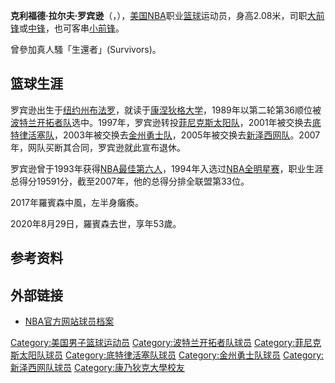 {{noteTA|G1=NBA}}
{{Infobox NBA Player
| name = 克利福德·罗宾逊<br/>Clifford Robinson
| caption =
| position = [[前锋_(篮球)|前锋]]/[[中锋_(篮球)|中锋]]
| nickname = Uncle Cliffy<ref name=unclecliffy>{{Cite web |url=http://www.nba.com/nets/features/robinson_ironman.html |title=Clifford Robinson: The NBA’s New Ironman |accessdate=2007-11-18 |archive-date=2008-01-23 |archive-url=https://web.archive.org/web/20080123232844/http://www.nba.com/nets/features/robinson_ironman.html |dead-url=no }}</ref>
| height_ft = 6
| height_in = 10
| weight = 240磅
| league = [[NBA|NBA]]
| team = 退役
| nationality = {{USA}}
| birth_date = {{birth date|1966|12|16}}
| birth_place = {{USA}}[[纽约州|纽约州]][[布法罗|布法罗]]
| death_date = {{death date and age|2020|8|29|1966|12|16}}
| death_place = {{USA}}[[俄勒岡州|俄勒岡州]][[波特蘭|波特蘭]]
| college = [[康涅狄格大学|康涅狄格大学]]
| draft = 第二轮, 第36顺位
| draft_year = 1989
| draft_team = [[波特兰开拓者队|波特兰开拓者队]]
| career_start = 1989年
| career_end = 2007年
| career_number = 3, 30
| years1={{nbay|1989|start}}–{{nbay|1996|end}} |team1=[[波特蘭拓荒者|波特蘭拓荒者]]
| years2={{nbay|1997|start}}–{{nbay|2000|end}} |team2=[[鳳凰城太陽|鳳凰城太陽]]
| years3={{nbay|2001|start}}–{{nbay|2002|end}} |team3=[[底特律活塞|底特律活塞]]
| years4={{nbay|2003|start}}–{{nbay|2004|end}} |team4=[[金州勇士|金州勇士]]
| years5={{nbay|2004|end}}–{{nbay|2006|end}} |team5=[[紐澤西籃網|紐澤西籃網]]
|highlights=
*[[NBA明星賽|NBA明星賽]] ([[1994_NBA_All-Star_Game|1994]])
*2× [[NBA最佳防守陣容|NBA最佳防守陣容第二隊]] ([[1999–2000_NBA_season|2000]], [[2001–02_NBA_season|2002]])
*[[NBA最佳第六人|NBA最佳第六人]] ([[1992–93_NBA_season|1993]])
|stat1label= [[得分_(籃球)|得分]]
|stat1value= 19,591 (14.6分)
|stat2label= [[籃板|籃板]]
|stat2value= 6,306 (4.6個)
|stat3label= [[助攻|助攻]]
|stat3value= 3,094 (2.2次)
|profile=clifford_robinson
|bbr=robincl02
}}

'''克利福德·拉尔夫·罗宾逊'''（{{lang-en|'''Clifford Ralph Robinson'''}}，{{bd|1966年|12月16日|catIdx=Robinson, Clifford|2020年|8月29日}}），[[美国|美国]][[NBA|NBA]]职业[[篮球|篮球]]运动员，身高2.08米，司职[[大前锋|大前锋]]或[[中锋_(篮球)|中锋]]，也可客串[[小前锋|小前锋]]。

曾參加真人騷「生還者」(Survivors)。

==篮球生涯==
罗宾逊出生于[[纽约州|纽约州]][[布法罗|布法罗]]，就读于[[康涅狄格大学|康涅狄格大学]]，1989年以第二轮第36顺位被[[波特兰开拓者队|波特兰开拓者队]]选中。1997年，罗宾逊转投[[菲尼克斯太阳队|菲尼克斯太阳队]]，2001年被交换去[[底特律活塞队|底特律活塞队]]，2003年被交换去[[金州勇士队|金州勇士队]]，2005年被交换去[[新泽西网队|新泽西网队]]。2007年，网队买断其合同，罗宾逊就此宣布退休。

罗宾逊曾于1993年获得[[NBA最佳第六人|NBA最佳第六人]]，1994年入选过[[NBA全明星赛|NBA全明星赛]]，职业生涯总得分19591分，截至2007年，他的总得分排全联盟第33位。

2017年羅賓森中風，左半身癱瘓。

2020年8月29日，羅賓森去世，享年53歲。

==参考资料==
{{reflist}}

==外部链接==
* [http://www.nba.com/playerfile/clifford_robinson/index.html NBA官方网站球员档案]{{Wayback|url=http://www.nba.com/playerfile/clifford_robinson/index.html |date=20071010113914 }}

{{1989 NBA Draft}}
{{NBA最佳第六人}}

{{Authority control}}
{{DEFAULTSORT:Robinson, Clifford}}
[[Category:美国男子篮球运动员|Category:美国男子篮球运动员]]
[[Category:波特兰开拓者队球员|Category:波特兰开拓者队球员]]
[[Category:菲尼克斯太阳队球员|Category:菲尼克斯太阳队球员]]
[[Category:底特律活塞队球员|Category:底特律活塞队球员]]
[[Category:金州勇士队球员|Category:金州勇士队球员]]
[[Category:新泽西网队球员|Category:新泽西网队球员]]
[[Category:康乃狄克大學校友|Category:康乃狄克大學校友]]